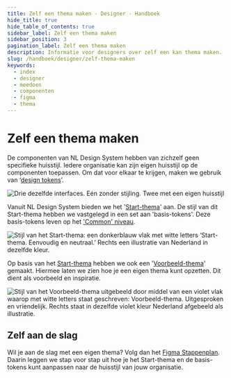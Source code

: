 ```yaml
---
title: Zelf een thema maken · Designer · Handboek
hide_title: true
hide_table_of_contents: true
sidebar_label: Zelf een thema maken
sidebar_position: 3
pagination_label: Zelf een thema maken
description: Informatie voor designers over zelf een kan thema maken.
slug: /handboek/designer/zelf-thema-maken
keywords:
  - index
  - designer
  - meedoen
  - componenten
  - figma
  - thema
---
```


# Zelf een thema maken

De componenten van NL Design System hebben van zichzelf geen specifieke huisstijl. Iedere organisatie kan zijn eigen huisstijl op de componenten toepassen. Om dat voor elkaar te krijgen, maken we gebruik van ‘[design tokens](/handboek/huisstijl/design-tokens)’.

![Drie dezelfde interfaces. Eén zonder stijling. Twee met een eigen huisstijl](https://raw.githubusercontent.com/nl-design-system/documentatie/assets/meedoen_design-tokens_no-style-and-style.png)

Vanuit NL Design System bieden we het '[Start-thema](/handboek/huisstijl/themas/start-thema/)' aan. De stijl van dit Start-thema hebben we vastgelegd in een set aan 'basis-tokens'. Deze basis-tokens leven op het ['Common' niveau](/handboek/huisstijl/design-tokens#common-tokens).

![Stijl van het Start-thema: een donkerblauw vlak met witte letters ‘Start-thema. Eenvoudig en neutraal.’ Rechts een illustratie van Nederland in dezelfde kleur.](https://raw.githubusercontent.com/nl-design-system/documentatie/assets/img_start-thema_stijl.png)

Op basis van het [Start-thema](/handboek/huisstijl/themas/start-thema) hebben we ook een '[Voorbeeld-thema](/handboek/huisstijl/themas/voorbeeld-thema)' gemaakt. Hiermee laten we zien hoe je een eigen thema kunt opzetten. Dit dient als voorbeeld en inspiratie.

![Stijl van het Voorbeeld-thema uitgebeeld door middel van een violet vlak waarop met witte letters staat geschreven: Voorbeeld-thema. Uitgesproken en vriendelijk. Rechts staat in dezelfde violet kleur Nederland afgebeeld als illustratie.](https://raw.githubusercontent.com/nl-design-system/documentatie/assets/img_voorbeeld-thema_stijl.png)

## Zelf aan de slag

Wil je aan de slag met een eigen thema? Volg dan het [Figma Stappenplan](/handboek/designer/figma-stappenplan). Daarin leggen we stap voor stap uit hoe je het Start-thema en de basis-tokens kunt aanpassen naar de huisstijl van jouw organisatie.
